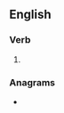 ==English==

===Verb===
{{head|en|verb form}}

# {{en-third-person singular of|run about}}

===Anagrams===
* {{anagrams|en|a=abnorstuu|runabouts}}
